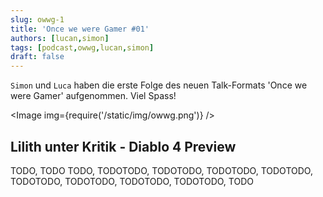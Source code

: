 ```yaml
---
slug: owwg-1
title: 'Once we were Gamer #01'
authors: [lucan,simon]
tags: [podcast,owwg,lucan,simon]
draft: false
---
```



`Simon` und `Luca` haben die erste Folge des neuen Talk-Formats 'Once we were Gamer' aufgenommen. Viel Spass!

<Image img={require('/static/img/owwg.png')} />

<!--truncate-->

## Lilith unter Kritik - Diablo 4 Preview

TODO, TODO TODO, TODOTODO, TODOTODO, TODOTODO, TODOTODO, TODOTODO, TODOTODO, TODOTODO, TODOTODO, TODO

<ReactPlayer
    width="100%"
    height="auto"
    controls
    url='https://m10z.picnotes.de/Fundbuero/Fundbuero%20-%20001.mp3'
/>
